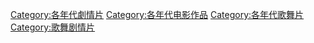 [[Category:各年代劇情片|Category:各年代劇情片]]
[[Category:各年代电影作品|Category:各年代电影作品]]
[[Category:各年代歌舞片|Category:各年代歌舞片]]
[[Category:歌舞剧情片|Category:歌舞剧情片]]